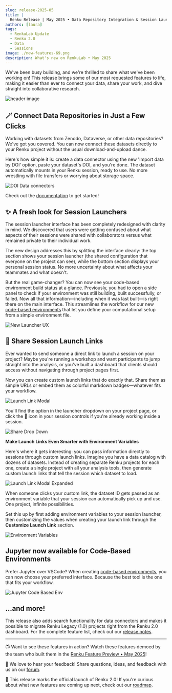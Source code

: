 ```yaml
---
slug: release-2025-05
title: |
  Renku Release | May 2025 • Data Repository Integration & Session Launch Links
authors: [laura]
tags:
  - RenkuLab Update
  - Renku 2.0
  - Data
  - Sessions
image: ./new-features-69.png
description: What's new on RenkuLab • May 2025
---
```


We've been busy building, and we're thrilled to share what we've been working on! This release
brings some of our most requested features to life, making it easier than ever to connect your data,
share your work, and dive straight into collaborative research.

![header image](./new-features-69.png)

<!-- truncate -->

## 🪄 Connect Data Repositories in Just a Few Clicks

Working with datasets from Zenodo, Dataverse, or other data repositories? We've got you covered. You
can now connect these datasets directly to your Renku project without the usual download-and-upload
dance.

Here's how simple it is: create a data connector using the new 'Import data by DOI' option, paste
your dataset's DOI, and you're done. The dataset automatically mounts in your Renku session, ready
to use. No more wrestling with file transfers or worrying about storage space.

![DOI Data connectors](./doi-dc.png)

Check out
the [documentation](https://renku.notion.site/Renku-2-0-How-To-Guides-900f417fc205439789a9fbdc5cadcec8?p=1eb0df2efafc802ab3bef1c47c8c45b4&pm=s)
to get started!

## ✨ A fresh look for Session Launchers

The session launcher interface has been completely redesigned with clarity in mind. We discovered
that users were getting confused about what aspects of their sessions were shared with collaborators
versus what remained private to their individual work.

The new design addresses this by splitting the interface clearly: the top section shows your session
launcher (the shared configuration that everyone on the project can see), while the bottom section
displays your personal session status. No more uncertainty about what affects your teammates and
what doesn't.

But the real game-changer? You can now see your code-based environment build status at a glance.
Previously, you had to open a side panel to check if your environment was still building, built
successfully, or failed. Now all that information—including when it was last built—is right there on
the main interface. This streamlines the workflow for our new [code-based
environments](../built-environments/) that let you define your computational
setup from a simple environment file.

![New Launcher UX](./new-launcher-ux.png)

## 🚀 Share Session Launch Links

Ever wanted to send someone a direct link to launch a session on your project? Maybe you're running
a workshop and want participants to jump straight into the analysis, or you've built a dashboard
that clients should access without navigating through project pages first.

Now you can create custom launch links that do exactly that. Share them as simple URLs or embed them
as colorful markdown badges—whatever fits your workflow.

![Launch Link Modal](./launch-link-modal.png)

You'll find the option in the launcher dropdown on your project page, or click the 🔗 icon in your
session controls if you're already working inside a session.

![Share Drop Down](share-drop-down.png)

**Make Launch Links Even Smarter with Environment Variables**

Here's where it gets interesting: you can pass information directly to sessions through custom
launch links. Imagine you have a data catalog with dozens of datasets. Instead of creating separate
Renku projects for each one, create a single project with all your analysis tools, then generate
custom launch links that tell the session which dataset to load.

![Launch Link Modal Expanded](launch-link-modal-expanded.png)

When someone clicks your custom link, the dataset ID gets passed as an environment variable that
your session can automatically pick up and use. One project, infinite possibilities.

Set this up by first adding environment variables to your session launcher, then customizing the
values when creating your launch link through the **Customize Launch Link** section.

![Environment Variables](env-vars.png)

## Jupyter now available for Code-Based Environments

Prefer Jupyter over VSCode? When creating [code-based
environments](../built-environments/), you can now choose your preferred
interface. Because the best tool is the one that fits your workflow.

![Jupyter Code Based Env](jupyter-code-based-env.png)

## …and more!

This release also adds search functionality for data connectors and makes it possible to migrate
Renku Legacy (1.0) projects right from the Renku 2.0 dashboard. For the complete feature list, check
out our [release notes](https://github.com/SwissDataScienceCenter/renku/releases).

---

📺 Want to see these features in action? Watch these features demoed by the team who built them in the
[Renku Feature Preview • May 2025](https://www.youtube.com/watch?v=7vWJswq3zv0)!

💬 We love to hear your feedback! Share questions, ideas, and feedback with us on our
[forum](https://renku.discourse.group/).

🚀 This release marks the official launch of Renku 2.0! If you're curious about what new features
are coming up next, check out our
[roadmap](https://renku.notion.site/Roadmap-b1342b798b0141399dc39cb12afc60c9).
